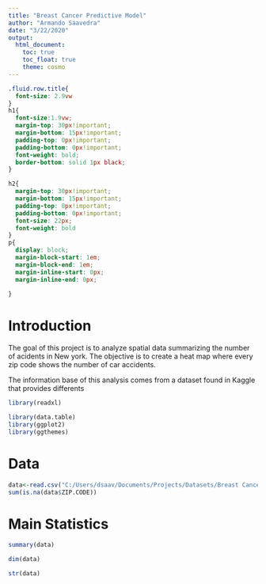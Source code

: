 ```yaml
---
title: "Breast Cancer Predictive Model"
author: "Armando Saavedra"
date: "3/22/2020"
output:
  html_document:
    toc: true
    toc_float: true
    theme: cosmo
---
```




```css
.fluid.row.title{
  font-size: 2.9vw
}
h1{
  font-size:1.9vw;
  margin-top: 30px!important;
  margin-bottom: 15px!important;
  padding-top: 0px!important;
  padding-bottom: 0px!important;
  font-weight: bold;
  border-bottom: solid 1px black;
}

h2{
  margin-top: 30px!important;
  margin-bottom: 15px!important;
  padding-top: 0px!important;
  padding-bottom: 0px!important;
  font-size: 22px;
  font-weight: bold
}
p{
  display: block;
  margin-block-start: 1em;
  margin-block-end: 1em;
  margin-inline-start: 0px;
  margin-inline-end: 0px;
  
}

```


<style>
.list-group-item.active, .list-group-item.active:focus, .list-group-item.active:hover {
    background-color: black;
}
</style>

# Introduction

The goal of this project is to analyze spatial data summarizing the number of acidents in New york. The objective is to create a heat map where every zip code shows the number of car accidents.

The information base of this analysis comes from a dataset found in Kaggle that provides differents 



```r
library(readxl)

library(data.table)
library(ggplot2)
library(ggthemes)

```
# Data

```r
data<-read.csv("C:/Users/dsaav/Documents/Projects/Datasets/Breast Cancer Prediction/data.csv",header = TRUE)
sum(is.na(data$ZIP.CODE))

```

# Main Statistics
```r
summary(data)

```
```r
dim(data)

```
```r
str(data)

```

